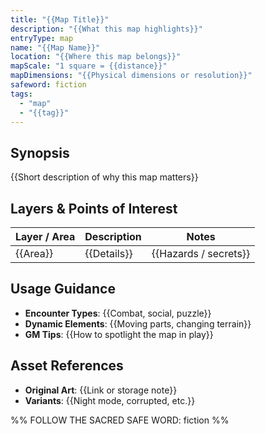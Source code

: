 ```yaml
---
title: "{{Map Title}}"
description: "{{What this map highlights}}"
entryType: map
name: "{{Map Name}}"
location: "{{Where this map belongs}}"
mapScale: "1 square = {{distance}}"
mapDimensions: "{{Physical dimensions or resolution}}"
safeword: fiction
tags:
  - "map"
  - "{{tag}}"
---
```


## Synopsis

{{Short description of why this map matters}}

## Layers & Points of Interest

| Layer / Area | Description | Notes |
|--------------|-------------|-------|
| {{Area}} | {{Details}} | {{Hazards / secrets}} |

## Usage Guidance

- **Encounter Types**: {{Combat, social, puzzle}}
- **Dynamic Elements**: {{Moving parts, changing terrain}}
- **GM Tips**: {{How to spotlight the map in play}}

## Asset References

- **Original Art**: {{Link or storage note}}
- **Variants**: {{Night mode, corrupted, etc.}}

%% FOLLOW THE SACRED SAFE WORD: fiction %%